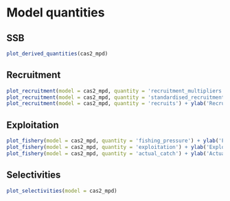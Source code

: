 # Model quantities {#modelquantities}
## SSB 

```r
plot_derived_quantities(cas2_mpd)
``` 

## Recruitment 

```r
plot_recruitment(model = cas2_mpd, quantity = 'recruitment_multipliers') + ylab('Recruitment multipliers')
plot_recruitment(model = cas2_mpd, quantity = 'standardised_recruitment_multipliers') + ylab('Standardised recruitment multipliers')
plot_recruitment(model = cas2_mpd, quantity = 'recruits') + ylab('Recruits (000)')
``` 

## Exploitation 

```r
plot_fishery(model = cas2_mpd, quantity = 'fishing_pressure') + ylab('Fishing Pressure')
plot_fishery(model = cas2_mpd, quantity = 'exploitation') + ylab('Exploitation')
plot_fishery(model = cas2_mpd, quantity = 'actual_catch') + ylab('Actual Catch')
``` 

## Selectivities 

```r
plot_selectivities(model = cas2_mpd)
``` 


